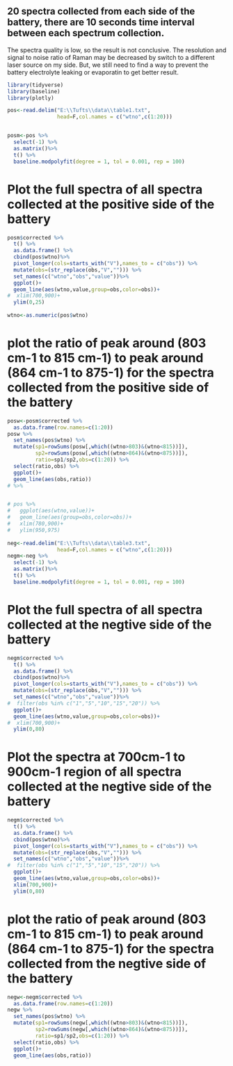 
## 20 spectra collected from each side of the battery, there are 10 seconds time interval between each spectrum collection. 
The spectra quality is low, so the result is not conclusive. 
The resolution and signal to noise ratio of Raman may be decreased by switch to a different laser source on my side. 
But, we still need to find a way to prevent the battery electrolyte leaking or evaporatin to get better result. 

```r
library(tidyverse)
library(baseline)
library(plotly)
```

```r

pos<-read.delim("E:\\Tufts\\data\\table1.txt",
                head=F,col.names = c("wtno",c(1:20)))


posm<-pos %>% 
  select(-1) %>% 
  as.matrix()%>% 
  t() %>% 
  baseline.modpolyfit(degree = 1, tol = 0.001, rep = 100)
```


# Plot the full spectra of all spectra collected at the positive side of the battery
```r
posm$corrected %>% 
  t() %>% 
  as.data.frame() %>% 
  cbind(pos$wtno)%>% 
  pivot_longer(cols=starts_with("V"),names_to = c("obs")) %>%
  mutate(obs=(str_replace(obs,"V",""))) %>% 
  set_names(c("wtno","obs","value"))%>% 
  ggplot()+
  geom_line(aes(wtno,value,group=obs,color=obs))+
#  xlim(700,900)+
  ylim(0,25) 
 
wtno<-as.numeric(pos$wtno) 
```

# plot the ratio of peak around (803 cm-1 to 815 cm-1) to peak around (864 cm-1 to 875-1) for the spectra collected from the positive side of the battery
```r

posw<-posm$corrected %>% 
  as.data.frame(row.names=c(1:20))
posw %>% 
  set_names(pos$wtno) %>% 
  mutate(sp1=rowSums(posw[,which((wtno>803)&(wtno<815))]),
         sp2=rowSums(posw[,which((wtno>864)&(wtno<875))]),
         ratio=sp1/sp2,obs=c(1:20)) %>% 
  select(ratio,obs) %>% 
  ggplot()+
  geom_line(aes(obs,ratio))
# %>% 


# pos %>% 
#   ggplot(aes(wtno,value))+
#   geom_line(aes(group=obs,color=obs))+
#   xlim(780,900)+
#   ylim(950,975)
  
neg<-read.delim("E:\\Tufts\\data\\table3.txt",
                head=F,col.names = c("wtno",c(1:20)))
negm<-neg %>% 
  select(-1) %>% 
  as.matrix()%>% 
  t() %>% 
  baseline.modpolyfit(degree = 1, tol = 0.001, rep = 100)
```


# Plot the full spectra of all spectra collected at the negtive side of the battery
```r
negm$corrected %>% 
  t() %>% 
  as.data.frame() %>% 
  cbind(pos$wtno)%>% 
  pivot_longer(cols=starts_with("V"),names_to = c("obs")) %>%
  mutate(obs=(str_replace(obs,"V",""))) %>% 
  set_names(c("wtno","obs","value"))%>% 
#  filter(obs %in% c("1","5","10","15","20")) %>% 
  ggplot()+
  geom_line(aes(wtno,value,group=obs,color=obs))+
#  xlim(700,900)+
  ylim(0,80) 
```

# Plot the spectra at 700cm-1 to 900cm-1 region of all spectra collected at the negtive side of the battery
```r
negm$corrected %>% 
  t() %>% 
  as.data.frame() %>% 
  cbind(pos$wtno)%>% 
  pivot_longer(cols=starts_with("V"),names_to = c("obs")) %>%
  mutate(obs=(str_replace(obs,"V",""))) %>% 
  set_names(c("wtno","obs","value"))%>% 
#  filter(obs %in% c("1","5","10","15","20")) %>% 
  ggplot()+
  geom_line(aes(wtno,value,group=obs,color=obs))+
  xlim(700,900)+
  ylim(0,80) 
```


# plot the ratio of peak around (803 cm-1 to 815 cm-1) to peak around (864 cm-1 to 875-1) for the spectra collected from the negtive side of the battery
```r
negw<-negm$corrected %>% 
  as.data.frame(row.names=c(1:20))
negw %>% 
  set_names(pos$wtno) %>% 
  mutate(sp1=rowSums(negw[,which((wtno>803)&(wtno<815))]),
         sp2=rowSums(negw[,which((wtno>864)&(wtno<875))]),
         ratio=sp1/sp2,obs=c(1:20)) %>% 
  select(ratio,obs) %>% 
  ggplot()+
  geom_line(aes(obs,ratio))
```



